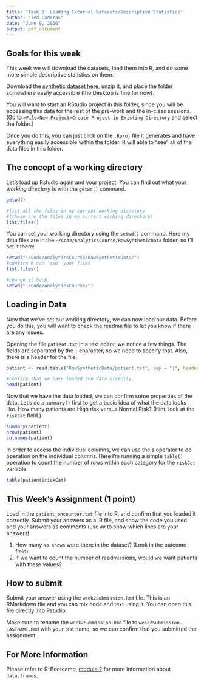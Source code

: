 ```yaml
---
title: 'Task 2: Loading External Datasets/Descriptive Statistics'
author: "Ted Laderas"
date: "June 9, 2016"
output: pdf_document
---
```


## Goals for this week

This week we will download the datasets, load them into R, and do some more simple descriptive statistics on them.

Download the [synthetic dataset here](https://sakai.ohsu.edu/access/content/group/BMI-569-1-AF-Su17/modules/RawSyntheticData.zip), unzip it, and place the folder somewhere easily accessible (the Desktop is fine for now). 

You will want to start an RStudio project in this folder, since you will be accessing this data for the rest of the pre-work and the in-class sessions. (Go to `>File>New Project>Create Project in Existing Directory` and select the folder.) 

Once you do this, you can just click on the `.Rproj` file it generates and have everything easily accessible within the folder. R will able to "see" all of the data files in this folder.

## The concept of a working directory

Let's load up Rstudio again and your project. You can find out what your *working directory* is with the `getwd()` command.

```r
getwd()

#list all the files in my current working directory 
#(these are the files in my current working directory)
list.files()
```

You can set your working directory using the `setwd()` command. Here my data files are in the `~/Code/AnalyticsCourse/RawSyntheticData` folder, so I'll set it there:

```r
setwd("~/Code/AnalyticsCourse/RawSyntheticData/")
#confirm R can 'see' your files
list.files()

#change it back
setwd("~/Code/AnalyticsCourse/")
```

## Loading in Data

Now that we've set our working directory, we can now load our data. Before you do this, you will want to check the readme file to let you know if there are any issues.

Opening the file `patient.txt` in a text editor, we notice a few things. The fields are separated by the `|` character, so we need to specify that. Also, there is a header for the file.

```r
patient <- read.table("RawSyntheticData/patient.txt", sep = "|", header=TRUE)

#confirm that we have loaded the data directly.
head(patient)
```

Now that we have the data loaded, we can confirm some properties of the data. Let's do a `summary()` first to get a basic idea of what the data looks like. How many patients are High risk versus Normal Risk? (Hint: look at the `riskCat` field.)

```r
summary(patient)
nrow(patient)
colnames(patient)
```

In order to access the individual columns, we can use the `$` operator to do operation on the individual columns. Here I'm running a simple `table()` operation to count the number of rows within each category for the `riskCat` variable.

```r
table(patient$riskCat)
```

## This Week's Assignment (1 point)

Load in the `patient_encounter.txt` file into R, and confirm that you loaded it correctly. Submit your answers as a .R file, and show the code you used and your
answers as comments (use `##` to show which lines are your answers)

1) How many `No shows` were there in the dataset? (Look in the outcome field). 
2) If we want to count the number of readmissions, would we want patients with these values?

## How to submit

Submit your answer using the `week2Submission.Rmd` file. This is an RMarkdown file and you can mix code and text using it. You can open this file directly into Rstudio. 

Make sure to rename the `week2Submission.Rmd` file to `week2Submission-LASTNAME.Rmd` with your last name, so we can confirm that you submitted the assignment.

## For More Information

Please refer to R-Bootcamp, [module 2](https://github.com/laderast/r-bootcamp/tree/master/module2) for more information about `data.frames`.
